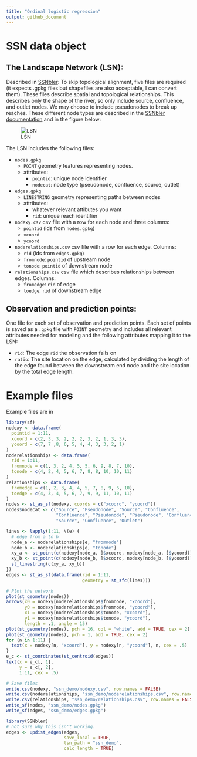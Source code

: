 ```yaml
---
title: "Ordinal logistic regression"
output: github_document
---
```


# SSN data object

## The Landscape Network (LSN): 
Described in [SSNbler](https://pet221.github.io/SSNbler/articles/introduction.html): 
To skip topological alignment, five files are required (it expects .gpkg files
but shapefiles are also acceptable, I can convert them). These files describe 
spatial and topological relationships. This describes only the shape of the 
river, so only include source, confluence, and outlet nodes. We may choose to 
include pseudonodes to break up reaches. These different node types are 
described in the [SSNbler documentation](https://pet221.github.io/SSNbler/articles/introduction.html)
 and in the figure below: 

![LSN](ssn_files_keep/valid_nodes.png)

The LSN includes the following files: 

- `nodes.gpkg` 
    - `POINT` geometry features representing nodes.
    - attributes: 
        - `pointid`: unique node identifier
        - `nodecat`: node type (pseudonode, confluence, source, outlet)
- `edges.gpkg`
    - `LINESTRING` geometry representing paths between nodes
    - attributes: 
        - whatever relevant attibutes you want
        - `rid`: unique reach identifier
- `nodexy.csv` csv file with a row for each node and three columns: 
    - `pointid` (ids from `nodes.gpkg`)
    - `xcoord`
    - `ycoord`
- `noderelationships.csv` csv file with a row for each edge. Columns: 
    - `rid` (ids from `edges.gpkg`)
    - `fromnode`: `pointid` of upstream node
    - `tonode`: `pointid` of downstream node
- `relationships.csv` csv file which describes relationships 
between edges. Columns: 
    - `fromedge`: `rid` of edge 
    - `toedge`: `rid` of downstream edge
    
## Observation and prediction points: 
One file for each set of observation and prediction points. Each set of points 
is saved as a `.gpkg` file with `POINT` geometry and includes all relevant 
attributes needed for modeling and the following attributes mapping it to the 
LSN: 

- `rid`: The edge `rid` the observation falls on
- `ratio`: The site location on the edge, calculated by dividing the length 
of the edge found between the downstream end node and the site location by the 
total edge length. 
    
# Example files

Example files are in 

```r
library(sf)
nodexy <- data.frame(
  pointid = 1:11, 
  xcoord = c(2, 3, 3, 2, 2, 2, 3, 2, 1, 3, 3), 
  ycoord = c(7, 7 ,8, 6, 5, 4, 4, 3, 3, 2, 1)
)
noderelationships <- data.frame(
  rid = 1:11, 
  fromnode = c(1, 3, 2, 4, 5, 5, 6, 9, 8, 7, 10), 
  tonode = c(4, 2, 4, 5, 6, 7, 8, 8, 10, 10, 11)
)
relationships <- data.frame(
  fromedge = c(1, 2, 3, 4, 4, 5, 7, 8, 9, 6, 10), 
  toedge = c(4, 3, 4, 5, 6, 7, 9, 9, 11, 10, 11)
)
nodes <- st_as_sf(nodexy, coords = c("xcoord", "ycoord"))
nodes$nodecat <- c("Source", "Pseudonode", "Source", "Confluence", 
                   "Confluence", "Pseudonode", "Pseudonode", "Confluence", 
                   "Source", "Confluence", "Outlet")

lines <- lapply(1:11, \(e) {
  # edge from a to b
  node_a <- noderelationships[e, "fromnode"]
  node_b <- noderelationships[e, "tonode"]
  xy_a <- st_point(c(nodexy[node_a, ]$xcoord, nodexy[node_a, ]$ycoord))
  xy_b <- st_point(c(nodexy[node_b, ]$xcoord, nodexy[node_b, ]$ycoord))
  st_linestring(c(xy_a, xy_b))
})
edges <- st_as_sf(data.frame(rid = 1:11, 
                             geometry = st_sfc(lines)))

# Plot the network 
plot(st_geometry(nodes))
arrows(x0 = nodexy[noderelationships$fromnode, "xcoord"], 
       y0 = nodexy[noderelationships$fromnode, "ycoord"], 
       x1 = nodexy[noderelationships$tonode, "xcoord"],
       y1 = nodexy[noderelationships$tonode, "ycoord"], 
       length = .1, angle = 15)
plot(st_geometry(nodes), pch = 16, col = "white", add = TRUE, cex = 2)
plot(st_geometry(nodes), pch = 1, add = TRUE, cex = 2)
for (n in 1:11) {
  text(x = nodexy[n, "xcoord"], y = nodexy[n, "ycoord"], n, cex = .5)
}
e_c <- st_coordinates(st_centroid(edges))
text(x = e_c[, 1], 
     y = e_c[, 2], 
     1:11, cex = .5)

# Save files
write.csv(nodexy, "ssn_demo/nodexy.csv", row.names = FALSE)
write.csv(noderelationships, "ssn_demo/noderelationships.csv", row.names = FALSE)
write.csv(relationships, "ssn_demo/relationships.csv", row.names = FALSE)
write_sf(nodes, "ssn_demo/nodes.gpkg")
write_sf(edges, "ssn_demo/edges.gpkg")

```

```r
library(SSNbler)
# not sure why this isn't working. 
edges <- updist_edges(edges, 
                      save_local = TRUE, 
                      lsn_path = "ssn_demo", 
                      calc_length = TRUE)
```
    